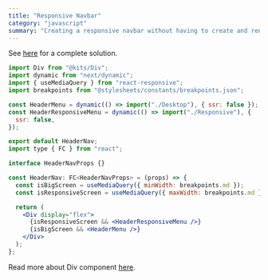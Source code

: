 ```yaml
---
title: "Responsive Navbar"
category: "javascript"
summary: "Creating a responsive navbar without having to create and render multiple components and hide one of them on each screen."
---
```


See [here](https://github.com/milad-afkhami/portfolio/blob/main/components/Layout/Header/Nav/index.tsx) for a complete solution.

```jsx
import Div from "@kits/Div";
import dynamic from "next/dynamic";
import { useMediaQuery } from "react-responsive";
import breakpoints from "@stylesheets/constants/breakpoints.json";

const HeaderMenu = dynamic(() => import("./Desktop"), { ssr: false });
const HeaderResponsiveMenu = dynamic(() => import("./Responsive"), {
  ssr: false,
});

export default HeaderNav;
import type { FC } from "react";

interface HeaderNavProps {}

const HeaderNav: FC<HeaderNavProps> = (props) => {
  const isBigScreen = useMediaQuery({ minWidth: breakpoints.md });
  const isResponsiveScreen = useMediaQuery({ maxWidth: breakpoints.md });

  return (
    <Div display="flex">
      {isResponsiveScreen && <HeaderResponsiveMenu />}
      {isBigScreen && <HeaderMenu />}
    </Div>
  );
};
```

Read more about Div component [here](/gists/div).
